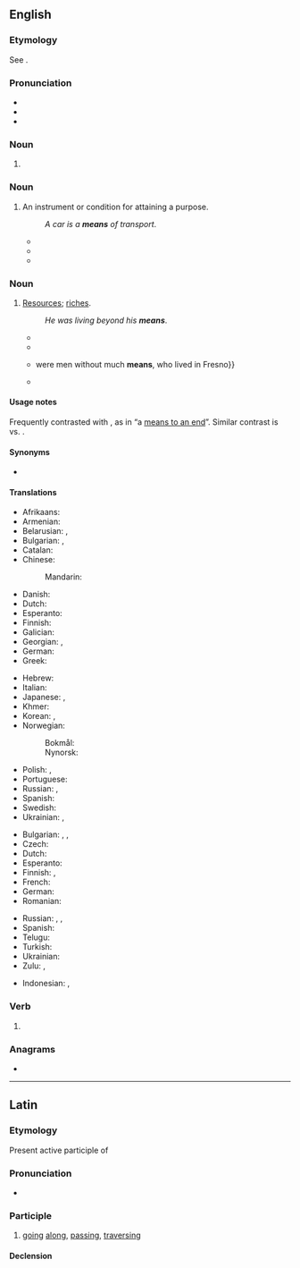 {{also|Means}}
==English==
{{wikipedia}}

===Etymology===
See {{m|en|mean||method or course of action used to achieve some result}}.

===Pronunciation===
* {{IPA|en|/miːnz/}}
* {{audio|en|en-us-means.ogg|Audio (US)}}
* {{rhymes|en|iːnz|s=1}}

===Noun===
{{head|en|noun form}}

# {{plural of|en|mean}}

===Noun===
{{en-noun|means}}

# An instrument or condition for attaining a purpose.
#: {{ux|en|She treated him as a '''means''' to an end.}}
#: ''A car is a '''means''' of transport''.
#* {{quote-book|en|author={{w|Francis Bacon}}|title=History of the reign of King Henry VII|year=1622|passage=And by this '''means''' also he had them the more at vantage, being tired and harassed with a long march; and more at mercy, being cut off far from their country, and therefore not able by any sudden flight to get to retreat, and to renew their troubles.}}
#* {{quote-book|en|author={{w|William Shakespeare}}|title={{w|Timon of Athens}}|passage=Our hope in him is dead: let us return,<br>And strain what other '''means''' is left unto us<br>In our dear peril.|section=Act V, Scene 1|year=1623}}
#* {{quote-journal|en|date=2013-06-07|author=[http://www.guardian.co.uk/profile/edpilkington Ed Pilkington]
|volume=188|issue=26|page=6|magazine={{w|The Guardian Weekly}}
|title=[http://www.guardian.co.uk/science/2013/may/29/killer-robots-ban-un-warning &lsquo;Killer robots&rsquo; should be banned in advance, UN told]
|passage=In his submission to the UN, [Christof] Heyns points to the experience of drones. Unmanned aerial vehicles were intended initially only for surveillance, and their use for offensive purposes was prohibited, yet once strategists realised their perceived advantages as a '''means''' of carrying out targeted killings, all objections were swept out of the way.}}

===Noun===
{{en-plural noun}} {{q|uncountable}}

# [[resources|Resources]]; [[riches]].
#: {{ux|en|a person of '''means'''; &nbsp; independent '''means'''}}
#: ''He was living beyond his '''means'''''.
#* {{quote-book|en|title=A Treatise of Justifying Righteousness|page=163|author=Richard Baxter|year=1676|passage=Where there is much '''means''' to be used, and conditions yet to be performed, for the continuation and Consummation of our Justification, there it is not yet continued or consummate.}}
#* {{quote-book|en|title={{w|The Communist Manifesto}}|page=5|author={{w|Karl Marx}}|editor={{w|Friedrich Engels}}|year=1888|passage=Because there is too much civilisation, too much '''means''' of subsistence, too much industry, too much commerce}}
#* {{quote-book|en|title=Authorizing association of producers of agricultural products|page=99|author=United States. Congress. Senate. Committee on the Judiciary|year=1921|passage=Then the other 12 packers {{...}} were men without much '''means''', who lived in Fresno}}
#* {{quote-book|en|year=1955|author={{w|Rex Stout}}|chapter=Die Like a Dog|title=[[w:Three Witnesses (book)|''Three Witnesses'']]|publisher=[[w:Bantam Books|Bantam Books]]|date_published=October 1994|ISBN=0553249592|page=154|passage=Some kind of writer. He didn't have to make a living; he had '''means'''.}}

====Usage notes====
Frequently contrasted with {{m|en|end||goal}}, as in “a [[means to an end]]”. Similar contrast is {{m|en|process}} vs. {{m|en|product}}.

====Synonyms====
* {{l|en|wherewithal}}

====Translations====
{{trans-top|instrument or condition for attaining a purpose}}
* Afrikaans: {{t+|af|middel}}
* Armenian: {{t+|hy|հնար|sc=Armn}}
* Belarusian: {{t|be|спо́саб|m}}, {{t|be|сро́дак|m}}
* Bulgarian: {{t+|bg|спо́соб|m}}, {{t+|bg|сре́дство|n}}
* Catalan: {{t+|ca|mitjà|m}}
* Chinese:
*: Mandarin: {{t+|cmn|方法|tr=fāngfǎ}}
* Danish: {{t+|da|middel|n}}
* Dutch: {{t+|nl|middel|n}}
* Esperanto: {{t+|eo|rimedo}}
* Finnish: {{t+|fi|väline}}
* Galician: {{t+|gl|medio|m}}
* Georgian: {{t|ka|საშუალება|sc=Geor}}, {{t|ka|ხერხი|sc=Geor}}
* German: {{t+|de|Mittel|n}}
* Greek: {{t+|el|μέσο|n|sc=Grek}}
{{trans-mid}}
* Hebrew: {{t+|he|אֶמְצָעִי|m|tr=emtzai}}
* Italian: {{t+|it|mezzo}}
* Japanese: {{t+|ja|手段|tr=しゅだん, shudan}}, {{t+|ja|方法|tr=ほうほう, hōhō}}
* Khmer: {{t+|km|មធ្យោបាយ|tr=matyoubaay|sc=Khmr}}
* Korean: {{t+|ko|방법}}, {{t+|ko|수단}}
* Norwegian:
*: Bokmål: {{t+|nb|middel|n}}
*: Nynorsk: {{t|nn|middel|n}}
* Polish: {{t+|pl|medium|n}}, {{t|pl|[[środek|środki]]|m-p}}
* Portuguese: {{t+|pt|meio}}
* Russian: {{t+|ru|спо́соб|n}}, {{t+|ru|сре́дство|n}}
* Spanish: {{t+|es|medio|m}}
* Swedish: {{t+|sv|medel|n}}
* Ukrainian: {{t+|uk|спо́сіб|m}}, {{t+|uk|за́сіб|m}}
{{trans-bottom}}

{{trans-top|resources}}
* Bulgarian: {{t+|bg|бога́тство|n}}, {{t+|bg|състоя́ние|n}}, {{t+|bg|сре́дства|n-p}}
* Czech: {{t+|cs|prostředky|m-p}}
* Dutch: {{t+|nl|middelen|n-p}}
* Esperanto: {{t+|eo|rimedoj|p}}
* Finnish: {{t+|fi|varat|p}}, {{t+|fi|varallisuus}}
* French: {{t+|fr|moyens|m-p}}
* German: {{t+|de|Mittel|n}}
* Romanian: {{t|ro|mijloace|n-p}}
{{trans-mid}}
* Russian: {{t+|ru|бога́тство|n}}, {{t+|ru|состоя́ние|n}}, {{t+|ru|сре́дства|n-p}}
* Spanish: {{t+|es|medios|m-p}}
* Telugu: {{t|te|మూలాధారాలు}}
* Turkish: {{t+|tr|kaynak}}
* Ukrainian: {{t+|uk|бага́тство|n}}
* Zulu: {{t+|zu|icebo|c5|c6}}, {{t|zu|isu|c5|c6}}
{{trans-bottom}}

{{checktrans-top}}
* Indonesian: {{t+check|id|alat}}, {{t+check|id|alat|alt=peralatan}}
{{trans-mid}}
{{trans-bottom}}

===Verb===
{{head|en|verb form}}

# {{en-third-person singular of|mean}}

===Anagrams===
* {{anagrams|en|a=aemns|Mensa|Seman|amens|manes|manse|mensa|mesna|names|namés|neams|ñames}}

----

==Latin==

===Etymology===
Present active participle of {{m|la|meō||go along, traverse}}

===Pronunciation===
* {{la-IPA|meāns}}

===Participle===
{{la-part|meāns}}

# [[going]] [[along]], [[passing]], [[traversing]]

====Declension====
{{la-adecl|meāns<3-P+>}}